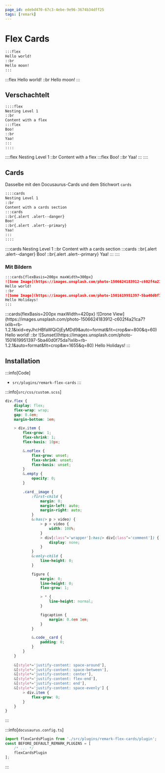 ```yaml
---
page_id: edebd470-67c3-4ebe-9e96-3674b34dff25
tags: [remark]
---
```


# Flex Cards

```md
:::flex
Hello world!
::br
Hello moon!
:::
```

<BrowserWindow>
:::flex
Hello world!
::br
Hello moon!
:::
</BrowserWindow>

## Verschachtelt
```md
::::flex
Nesting Level 1
::br
Content with a flex
:::flex
Boo!
::br
Yaa!
:::
::::
```

<BrowserWindow>
::::flex
Nesting Level 1
::br
Content with a flex
:::flex
Boo!
::br
Yaa!
:::
::::
</BrowserWindow>

## Cards
Dasselbe mit den Docusaurus-Cards und dem Stichwort `cards`

```md
::::cards
Nesting Level 1
::br
Content with a cards section
:::cards
::br{.alert .alert--danger}
Boo!
::br{.alert .alert--primary}
Yaa!
:::
::::
```

<BrowserWindow>
::::cards
Nesting Level 1
::br
Content with a cards section
:::cards
::br{.alert .alert--danger}
Boo!
::br{.alert .alert--primary}
Yaa!
:::
::::
</BrowserWindow>

### Mit Bildern

```md
:::cards{flexBasis=200px maxWidth=300px}
![Some Image](https://images.unsplash.com/photo-1506624183912-c602f4a21ca7?ixlib=rb-1.2.1&ixid=eyJhcHBfaWQiOjEyMDd9&auto=format&fit=crop&w=800&q=60)
Hello world!
::br
![Some Image](https://images.unsplash.com/photo-1501619951397-5ba40d0f75da?ixlib=rb-1.2.1&auto=format&fit=crop&w=1655&q=80)
Hello Holidays!
:::
```

<BrowserWindow>
:::cards{flexBasis=200px maxWidth=420px}
![Drone View](https://images.unsplash.com/photo-1506624183912-c602f4a21ca7?ixlib=rb-1.2.1&ixid=eyJhcHBfaWQiOjEyMDd9&auto=format&fit=crop&w=800&q=60)
Hello world!
::br
![Sunset](https://images.unsplash.com/photo-1501619951397-5ba40d0f75da?ixlib=rb-1.2.1&auto=format&fit=crop&w=1655&q=80)
Hello Holidays!
:::
</BrowserWindow>



## Installation

:::info[Code]
- `src/plugins/remark-flex-cards`
:::

:::info[`src/css/custom.scss`]
```css
div.flex {
    display: flex;
    flex-wrap: wrap;
    gap: 0.4em;
    margin-bottom: 1em;

    > div.item {
        flex-grow: 1;
        flex-shrink: 1;
        flex-basis: 10px;

        &.noFlex {
            flex-grow: unset;
            flex-shrink: unset;
            flex-basis: unset;
        }
        &.empty {
            opacity: 0;
        }

        .card__image {
            :first-child {
                margin: 0;
                margin-left: auto;
                margin-right: auto;
            }
            &:has(> p > video) {
                > p > video {
                    width: 100%;
                }
                > div[class^='wrapper']:has(> div[class^='comment']) {
                    display: none;
                }
            }
            &:only-child {
                line-height: 0;
            }

            figure {
                margin: 0;
                line-height: 0;
                flex-grow: 1;

                > * {
                    line-height: normal;
                }

                figcaption {
                    margin: 0.4em 1em;
                }
            }

            &.code__card {
                padding: 0;
            }
        }
    }
    
    &[style*='justify-content: space-around'],
    &[style*='justify-content: space-between'],
    &[style*='justify-content: center'],
    &[style*='justify-content: flex-end'],
    &[style*='justify-content: end'],
    &[style*='justify-content: space-evenly'] {
        > div.item {
            flex-grow: 0;
        }
    }
}
```
:::

:::info[`docusaurus.config.ts`]

```ts
import flexCardsPlugin from './src/plugins/remark-flex-cards/plugin';
const BEFORE_DEFAULT_REMARK_PLUGINS = [
    /* ... */
    flexCardsPlugin
];
```
:::